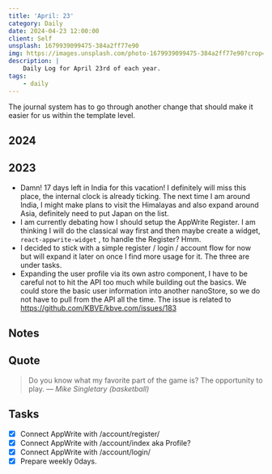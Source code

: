 ```yaml
---
title: 'April: 23'
category: Daily
date: 2024-04-23 12:00:00
client: Self
unsplash: 1679939099475-384a2ff77e90
img: https://images.unsplash.com/photo-1679939099475-384a2ff77e90?crop=entropy&cs=srgb&fm=jpg&ixid=MnwzNjM5Nzd8MHwxfHJhbmRvbXx8fHx8fHx8fDE2ODE3NDg2ODY&ixlib=rb-4.0.3&q=85
description: |
    Daily Log for April 23rd of each year.
tags:
    - daily
---
```


The journal system has to go through another change that should make it easier for us within the template level.

## 2024

## 2023

- Damn! 17 days left in India for this vacation! I definitely will miss this place, the internal clock is already ticking. The next time I am around India, I might make plans to visit the Himalayas and also expand around Asia, definitely need to put Japan on the list.
- I am currently debating how I should setup the AppWrite Register. I am thinking I will do the classical way first and then maybe create a widget, `react-appwrite-widget` , to handle the Register? Hmm. 
- I decided to stick with a simple register / login / account flow for now but will expand it later on once I find more usage for it. The three are under tasks.
- Expanding the user profile via its own astro component, I have to be careful not to hit the API too much while building out the basics. We could store the basic user information into another nanoStore, so we do not have to pull from the API all the time. The issue is related to https://github.com/KBVE/kbve.com/issues/183

## Notes

## Quote

> Do you know what my favorite part of the game is? The opportunity to play.
> — <cite>Mike Singletary (basketball)</cite>


## Tasks

- [x] Connect AppWrite with /account/register/
- [x] Connect AppWrite with /account/index aka Profile?
- [x] Connect AppWrite with /account/login/
- [x] Prepare weekly 0days.
